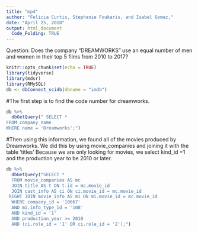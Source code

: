 ```yaml
---
title: "mp4"
author: "Felicia Curtis, Stephanie Foukaris, and Isabel Gomez,"
date: "April 25, 2018"
output: html_document
  Code_Folding: TRUE 
---
```


Question: Does the company "DREAMWORKS" use an equal number of men and women in their top 5 films from 2010 to 2017?

```r
knitr::opts_chunk$set(echo = TRUE)
library(tidyverse)
library(mdsr)
library(RMySQL)
db <- dbConnect_scidb(dbname = "imdb")
```
#The first step is to find the code number for dreamworks.
```r
db %>%
  dbGetQuery(" SELECT * 
FROM company_name
WHERE name = 'Dreamworks';")

``` 
#Then using this information, we found all of the movies produced by Dreamworks. We did this by using movie_companies and joining it with the table 'titles' Because we are only looking for movies, we select kind_id =1 and the production year to be 2010 or later. 
```r
db %>%
  dbGetQuery("SELECT *
  FROM movie_companies AS mc
  JOIN title AS t ON t.id = mc.movie_id
  JOIN cast_info AS ci ON ci.movie_id = mc.movie_id
 RIGHT JOIN movie_info AS mi ON mi.movie_id = mc.movie_id
  WHERE company_id = '10667' 
  AND mi.info_type_id = '108'
  AND kind_id = '1' 
  AND production_year >= 2010
  AND (ci.role_id = '1' OR ci.role_id = '2');")
```
#


